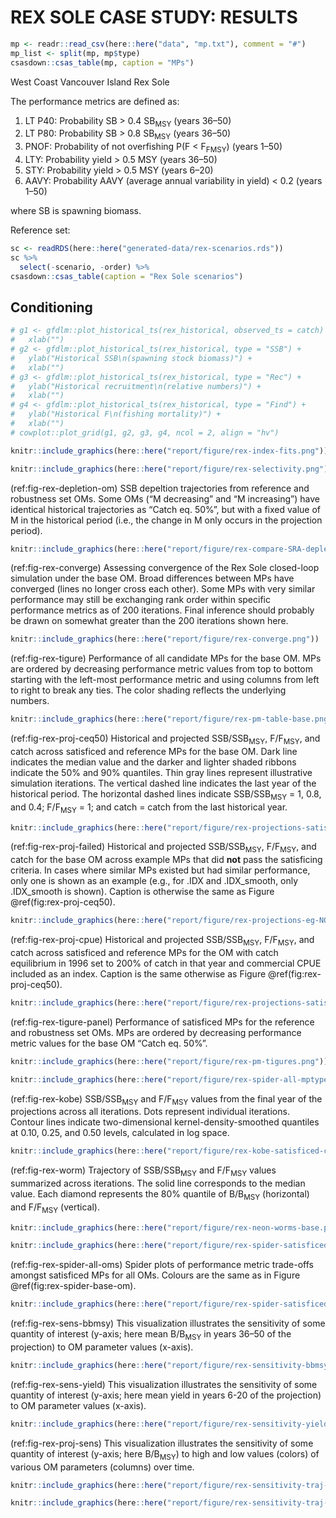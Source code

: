 \clearpage

# REX SOLE CASE STUDY: RESULTS {#app:mse-rex}

```r
mp <- readr::read_csv(here::here("data", "mp.txt"), comment = "#")
mp_list <- split(mp, mp$type)
csasdown::csas_table(mp, caption = "MPs")
```

West Coast Vancouver Island Rex Sole
  
The performance metrics are defined as:

1. LT P40: Probability SB > 0.4 SB~MSY~ (years 36--50)
1. LT P80: Probability SB > 0.8 SB~MSY~ (years 36--50)
1. PNOF: Probability of not overfishing P(F < F~FMSY~) (years 1--50)
1. LTY: Probability yield > 0.5 MSY (years 36--50)
1. STY: Probability yield > 0.5 MSY (years 6--20)
1. AAVY: Probability AAVY (average annual variability in yield) < 0.2 (years 1--50)

where SB is spawning biomass.

Reference set:

```r
sc <- readRDS(here::here("generated-data/rex-scenarios.rds"))
sc %>% 
  select(-scenario, -order) %>%
csasdown::csas_table(caption = "Rex Sole scenarios")
``` 


## Conditioning

```r

# g1 <- gfdlm::plot_historical_ts(rex_historical, observed_ts = catch) +
#   xlab("")
# g2 <- gfdlm::plot_historical_ts(rex_historical, type = "SSB") +
#   ylab("Historical SSB\n(spawning stock biomass)") +
#   xlab("")
# g3 <- gfdlm::plot_historical_ts(rex_historical, type = "Rec") +
#   ylab("Historical recruitment\n(relative numbers)") +
#   xlab("")
# g4 <- gfdlm::plot_historical_ts(rex_historical, type = "Find") +
#   ylab("Historical F\n(fishing mortality)") +
#   xlab("")
# cowplot::plot_grid(g1, g2, g3, g4, ncol = 2, align = "hv")
```


```r
knitr::include_graphics(here::here("report/figure/rex-index-fits.png"))
```

```r
knitr::include_graphics(here::here("report/figure/rex-selectivity.png"))
```


\clearpage

(ref:fig-rex-depletion-om)
SSB depeltion trajectories from reference and robustness set OMs.
Some OMs ("M decreasing" and "M increasing") have identical historical trajectories as "Catch eq. 50%", but with a fixed value of M in the historical period (i.e., the change in M only occurs in the projection period).

```r
knitr::include_graphics(here::here("report/figure/rex-compare-SRA-depletion-panel.png"))
```

\clearpage

(ref:fig-rex-converge)
Assessing convergence of the Rex Sole closed-loop simulation under the base OM.
Broad differences between MPs have converged (lines no longer cross each other).
Some MPs with very similar performance may still be exchanging rank order within specific performance metrics as of 200 iterations.
Final inference should probably be drawn on somewhat greater than the 200 iterations shown here.

```r
knitr::include_graphics(here::here("report/figure/rex-converge.png"))
```

\clearpage

(ref:fig-rex-tigure) Performance of all candidate MPs for the base OM.
MPs are ordered by decreasing performance metric values from top to bottom starting with the left-most performance metric and using columns from left to right to break any ties.
The color shading reflects the underlying numbers.

```r
knitr::include_graphics(here::here("report/figure/rex-pm-table-base.png"))
```

\clearpage

(ref:fig-rex-proj-ceq50) Historical and projected SSB/SSB~MSY~, F/F~MSY~, and catch across satisficed and reference MPs for the base OM.
Dark line indicates the median value and the darker and lighter shaded ribbons indicate the 50% and 90% quantiles.
Thin gray lines represent illustrative simulation iterations.
The vertical dashed line indicates the last year of the historical period.
The horizontal dashed lines indicate SSB/SSB~MSY~ = 1, 0.8, and 0.4; F/F~MSY~ = 1; and catch = catch from the last historical year.

```r
knitr::include_graphics(here::here("report/figure/rex-projections-satisficed-ceq50.png"))
```

\clearpage

(ref:fig-rex-proj-failed) Historical and projected SSB/SSB~MSY~, F/F~MSY~, and catch for the base OM across example MPs that did **not** pass the satisficing criteria. In cases where similar MPs existed but had similar performance, only one is shown as an example (e.g., for .IDX and .IDX_smooth, only .IDX_smooth is shown).
Caption is otherwise the same as Figure \@ref(fig:rex-proj-ceq50).

```r
knitr::include_graphics(here::here("report/figure/rex-projections-eg-NOT-satisficed-ceq50.png"))
```

\clearpage

(ref:fig-rex-proj-cpue) Historical and projected SSB/SSB~MSY~, F/F~MSY~, and catch across satisficed and reference MPs for the OM with catch equilibrium in 1996 set to 200% of catch in that year and commercial CPUE included as an index. Caption is the same otherwise as Figure \@ref(fig:rex-proj-ceq50).

```r
knitr::include_graphics(here::here("report/figure/rex-projections-satisficed-ceq200-cpue.png"))
```

\clearpage

(ref:fig-rex-tigure-panel) Performance of satisficed MPs for the reference and robustness set OMs.
MPs are ordered by decreasing performance metric values for the base OM "Catch eq. 50%".

```r
knitr::include_graphics(here::here("report/figure/rex-pm-tigures.png"))
```

\clearpage

```r
knitr::include_graphics(here::here("report/figure/rex-spider-all-mptypes-base-panel.png"))
```

\clearpage

(ref:fig-rex-kobe) SSB/SSB~MSY~ and F/F~MSY~ values from the final year of the projections across all iterations. 
Dots represent individual iterations.
Contour lines indicate two-dimensional kernel-density-smoothed quantiles at 0.10, 0.25, and 0.50 levels, calculated in log space.

```r
knitr::include_graphics(here::here("report/figure/rex-kobe-satisficed-ceq50.png"))
```

\clearpage

(ref:fig-rex-worm) Trajectory of SSB/SSB~MSY~ and F/F~MSY~ values summarized across iterations.
The solid line corresponds to the median value.
Each diamond represents the 80% quantile of B/B~MSY~ (horizontal) and F/F~MSY~ (vertical).

```r
knitr::include_graphics(here::here("report/figure/rex-neon-worms-base.png"))
```

\clearpage

```r
knitr::include_graphics(here::here("report/figure/rex-spider-satisficed-ceq50.png"))
```

\clearpage

(ref:fig-rex-spider-all-oms)
Spider plots of performance metric trade-offs amongst satisficed MPs for all OMs. Colours are the same as in Figure \@ref(fig:rex-spider-base-om).

```r
knitr::include_graphics(here::here("report/figure/rex-spider-satisficed-panel.png"))
```

\clearpage

(ref:fig-rex-sens-bbmsy) 
This visualization illustrates the sensitivity of some quantity of interest (y-axis; here mean B/B~MSY~ in years 36--50 of the projection) to OM parameter values (x-axis).
<!-- A variety of MPs are illustrated across rows. -->
<!-- Each point corresponds to simulation iteration and the solid lines correspond to a loess smoother (encompassing a 75% moving window of the data). -->
<!-- For example, the top-left panel illustrates the sensitivity of the MP ".ICI" in terms of the mean B/B~MSY~ in years 36--50 across different values of D (depletion in the final historical year). -->
<!-- For iterations that had a lower value of D (more depleted in the final historical year) there is a wider spread of possible B/B~MSY~ values in years 36--50 (left side of panel). -->
<!-- Iterations that had a higher value of D (right side of panel) have a more consistent B/B~MSY~ in years 36--50. -->
<!-- Note that none of these panels show strong patterns of sensitivity. -->
<!-- Any strong pattern in the points with changes in an OM parameter value highlight that an MP is sensitive to that OM parameter value. -->

```r
knitr::include_graphics(here::here("report/figure/rex-sensitivity-bbmsy-base.png"))
```

(ref:fig-rex-sens-yield) 
This visualization illustrates the sensitivity of some quantity of interest (y-axis; here mean yield in years 6-20 of the projection) to OM parameter values (x-axis).

```r
knitr::include_graphics(here::here("report/figure/rex-sensitivity-yield-base.png"))
```

\clearpage

(ref:fig-rex-proj-sens) 
This visualization illustrates the sensitivity of some quantity of interest (y-axis; here B/B~MSY~) to high and low values (colors) of various OM parameters (columns) over time.
<!-- A variety of MPs are illustrated across rows. -->
<!-- The solid lines correspond to median values and shaded ribbons correspond to some quantile (here 0.15 and 0.85) to indicate variability across iterations. -->
<!-- For each OM parameter value and MP, the iterations from the top and lower third quantiles have been retained and the middle third has been discarded. -->
<!-- Substantial differences between the trajectories for the two colours would indicate that the quantity of interest is sensitive to high or low values of that OM parameter. -->
<!-- For example, the first column illustrates that all the MPs are somewhat sensitive to depletion in the final historical year in terms of B/B~MSY~. -->

```r
knitr::include_graphics(here::here("report/figure/rex-sensitivity-traj-bbmsy-base.png"))
```

\clearpage

```r
knitr::include_graphics(here::here("report/figure/rex-sensitivity-traj-ffmsy-base.png"))
```
